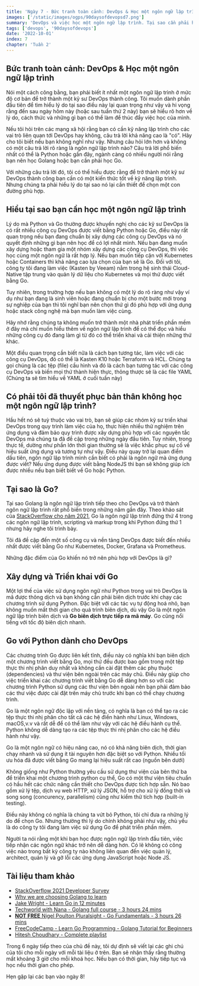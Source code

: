 ```yaml
---
title: 'Ngày 7 - Bức tranh toàn cảnh: DevOps & Học một ngôn ngữ lập trình'
images: ['/static/images/ogps/90daysofdevopsd7.png']
summary: 'DevOps và việc học một ngôn ngữ lập trình. Tại sao cần phải học lập trình để trở thành kỹ sư DevOps và ngôn ngữ nào, học như thế nào để có thể thành công.'
tags: ['devops', '90daysofdevops']
date: '2022-10-01'
index: 7
chapter: 'Tuần 2'
---
```


<TOCInline toc={props.toc} asDisclosure />

## Bức tranh toàn cảnh: DevOps & Học một ngôn ngữ lập trình

Nói một cách công bằng, bạn phải biết ít nhất một ngôn ngữ lập trình ở mức độ cơ bản để trở thành một kỹ sư DevOps thành công. Tôi muốn dành phần đầu tiên để tìm hiểu lý do tại sao điều này lại quan trọng như vậy và hi vọng rằng đến sau ngày hôm này (hoặc sau tuần thứ 2 này) bạn sẽ hiểu rõ hơn về lý do, cách thức và những gì bạn có thể làm để thúc đẩy việc học của mình.

Nếu tôi hỏi trên các mạng xã hội rằng bạn có cần kỹ năng lập trình cho các vai trò liên quan tới DevOps hay không, câu trả lời khả năng cao là "có". Hãy cho tôi biết nếu bạn không nghĩ như vậy. Nhưng câu hỏi lớn hơn và không có một câu trả lời rõ ràng là ngôn ngữ lập trình nào? Câu trả lời phổ biến nhất có thể là Python hoặc gần đây, ngành càng có nhiều người nói rằng bạn nên học Golang hoặc bạn cần phải học Go.

Với những câu trả lời đó, tôi có thể hiểu được rằng để trở thành một kỹ sư DevOps thành công bạn cần có một kiến thức tốt về kỹ năng lập trình. Nhưng chúng ta phải hiểu lý do tại sao nó lại cần thiết để chọn một con đường phù hợp.

## Hiểu tại sao bạn cần học một ngôn ngữ lập trình

Lý do mà Python và Go thường được khuyến nghị cho các kỹ sư DevOps là có rất nhiều công cụ DevOps được viết bằng Python hoặc Go, điều này rất quan trọng nếu bạn đang chuẩn bị xây dựng các công cụ DevOps và nó quyết định những gì bạn nên học để có lợi nhất mình. Nếu bạn đang muốn xây dựng hoặc tham gia một nhóm xây dựng các công cụ DevOps, thì việc học cùng một ngôn ngữ là rất hợp lý. Nếu bạn muốn tiếp cận với Kubernetes hoặc Containers thì khả năng cao lựa chọn của bạn sẽ là Go. Đối với tôi, công ty tôi đang làm việc (Kasten by Veeam) nằm trong hệ sinh thái Cloud-Native tập trung vào quản lý dữ liệu cho Kubernetes và mọi thứ được viết bằng Go.

Tuy nhiên, trong trường hợp nếu bạn không có một lý do rõ ràng như vậy ví dụ như bạn đang là sinh viên hoặc đang chuẩn bị cho một bước mới trong sự nghiệp của bạn thì tôi nghĩ bạn nên chọn thứ gì đó phù hợp với ứng dụng hoặc stack công nghệ mà bạn muốn làm việc cùng.

Hãy nhớ rằng chúng ta không muốn trở thành một nhà phát triển phần mềm ở đây mà chỉ muốn hiểu thêm về ngôn ngữ lập trình để có thể đọc và hiểu những công cụ đó đang làm gì từ đó có thể triển khai và cải thiện những thứ khác.

Một điều quan trọng cần biết nữa là cách bạn tương tác, làm việc với các công cụ DevOps, đó có thể là Kasten K10 hoặc Terraform và HCL. Chúng ta gọi chúng là các tệp (file) cầu hình và đó là cách bạn tương tác với các công cụ DevOps và biến mọi thứ thành hiện thực, thông thược sẽ là các file YAML (Chúng ta sẽ tìm hiểu về YAML ở cuối tuần này)

## Có phải tôi đã thuyết phục bản thân không học một ngôn ngữ lập trình?

Hầu hết nó sẽ tuỳ thuộc vào vai trò, bạn sẽ giúp các nhóm kỹ sư triển khai DevOps trong quy trình làm việc của họ, thực hiện nhiều thử nghiệm trên ứng dụng và đảm bảo quy trình được xây dựng phù hợp với các nguyên tắc DevOps mà chúng ta đã đề cập trong những ngày đầu tiên. Tuy nhiên, trong thực tế, dường như phần lớn thời gian thường sẽ là việc khắc phục sự cố về hiệu suất ứng dụng và tương tự như vậy. Điều này quay trở lại quan điểm dầu tiên, ngôn ngữ lập trình mình cần biết có phải là ngôn ngữ mà ứng dụng được viết? Nếu ứng dụng được viết bằng NodeJS thì bạn sẽ không giúp ích được nhiều nếu bạn biết biết về Go hoặc Python.

## Tại sao là Go?

Tại sao Golang là ngôn ngữ lập trình tiếp theo cho DevOps và trở thành ngôn ngữ lập trình rất phổ biến trong những năm gần đây. Theo khảo sát của [StackOverflow cho năm 2021](https://insights.stackoverflow.com/survey/2021#section-most-loved-dreaded-and-wanted-programming-scripting-and-markup-languages), Go là ngôn ngữ lập trình đứng thứ 4 trong các ngôn ngữ lập trình, scripting và markup trong khi Python đứng thứ 1 nhưng hãy nghe tôi trình bày.

Tôi đã đề cập đến một số công cụ và nền tảng DevOps được biết đến nhiều nhất được viết bằng Go như Kubernetes, Docker, Grafana và Prometheus.

Những đặc điểm của Go khiến nó trở nên phù hợp với DevOps là gì?

## Xây dựng và Triển khai với Go

Một lợi thế của việc sử dụng ngôn ngữ như Python trong vai trò DevOps là mã được thông dịch và bạn không cần phải biên dịch trước khi chạy các chương trình sử dụng Python. Đặc biệt với các tác vụ tự động hoá nhỏ, bạn không muốn mất thời gian cho quá trình biên dịch, dù vậy Go là một ngôn ngữ lập trình biên dịch và **Go biên dịch trực tiếp ra mã máy**. Go cũng nổi tiếng với tốc độ biên dịch nhanh.

## Go với Python dành cho DevOps

Các chương trình Go được liên kết tĩnh, điều này có nghĩa khi bạn biên dịch một chương trình viết bằng Go, mọi thứ đều được bao gồm trong một tệp thực thi nhị phân duy nhất và không cần cài đặt thêm các phụ thuộc (dependencies) và thư viện bên ngoài trên các máy chủ. Điều này giúp cho việc triển khai các chương trình viết bằng Go dễ dàng hơn so với các chương trình Python sử dụng các thư viện bên ngoài nên bạn phải đảm bảo các thư việc được cài đặt trên máy chủ trước khi bạn có thể chạy chương trình.

Go là một ngôn ngữ độc lập với nền tảng, có nghĩa là bạn có thể tạo ra các tệp thực thi nhị phân cho tất cả các hệ điền hành như Linux, Windows, macOS,v.v và rất dễ để có thể làm như vậy với các hệ điều hành cụ thể. Python không dễ dàng tạo ra các tệp thực thi nhị phân cho các hệ điều hành như vậy.

Go là một ngôn ngữ có hiệu năng cao, nó có khả năng biên dịch, thời gian chạy nhanh và sử dụng ít tài nguyên hơn đặc biệt so với Python. Nhiều tối ưu hóa đã được viết bằng Go mang lại hiệu suất rất cao (nguồn bên dưới)

Không giống như Python thường yêu cầu sử dụng thư viện của bên thứ ba để triển khai một chương trình python cụ thể, Go có một thư viện tiêu chuẩn có hầu hết các chức năng cần thiết cho DevOps được tích hợp sẵn. Nó bao gồm xử lý tệp, dịch vụ web HTTP, xử lý JSON, hỗ trợ cho xử lý đồng thời và song song (concurency, parallelism) cũng như kiểm thử tích hợp (built-in testing).

Điều này không có nghĩa là chúng ta vứt bỏ Python, tôi chỉ đưa ra những lý do để chọn Go. Nhưng thường thì lý do chính không phải như vậy, chủ yếu là do công ty tôi đang làm việc sử dụng Go để phát triển phần mềm.

Người ta nói rằng một khi bạn học được ngôn ngữ lập trình đầu tiên, việc tiếp nhận các ngôn ngữ khác trở nên dễ dàng hơn. Có lẽ không có công việc nào trong bất kỳ công ty nào không liên quan đến việc quản lý, architect, quản lý và gỡ lỗi các ứng dụng JavaScript hoặc Node JS.

## Tài liệu tham khảo

- [StackOverflow 2021 Developer Survey](https://insights.stackoverflow.com/survey/2021)
- [Why we are choosing Golang to learn](https://www.youtube.com/watch?v=7pLqIIAqZD4&t=9s)
- [Jake Wright - Learn Go in 12 minutes](https://www.youtube.com/watch?v=C8LgvuEBraI&t=312s)
- [Techworld with Nana - Golang full course - 3 hours 24 mins](https://www.youtube.com/watch?v=yyUHQIec83I)
- [**NOT FREE** Nigel Poulton Pluralsight - Go Fundamentals - 3 hours 26 mins](https://www.pluralsight.com/courses/go-fundamentals)
- [FreeCodeCamp - Learn Go Programming - Golang Tutorial for Beginners](https://www.youtube.com/watch?v=YS4e4q9oBaU&t=1025s)
- [Hitesh Choudhary - Complete playlist](https://www.youtube.com/playlist?list=PLRAV69dS1uWSR89FRQGZ6q9BR2b44Tr9N)

Trong 6 ngày tiếp theo của chủ đề này, tôi dự định sẽ viết lại các ghi chú của tôi cho mỗi ngày với mỗi tài liệu ở trên. Bạn sẽ nhận thấy rằng thường mất khoảng 3 giờ cho mỗi khoá học. Nếu bạn có thời gian, hãy tiếp tục và học nếu thời gian cho phép.

Hẹn gặp lại các bạn vào ngày 8!

